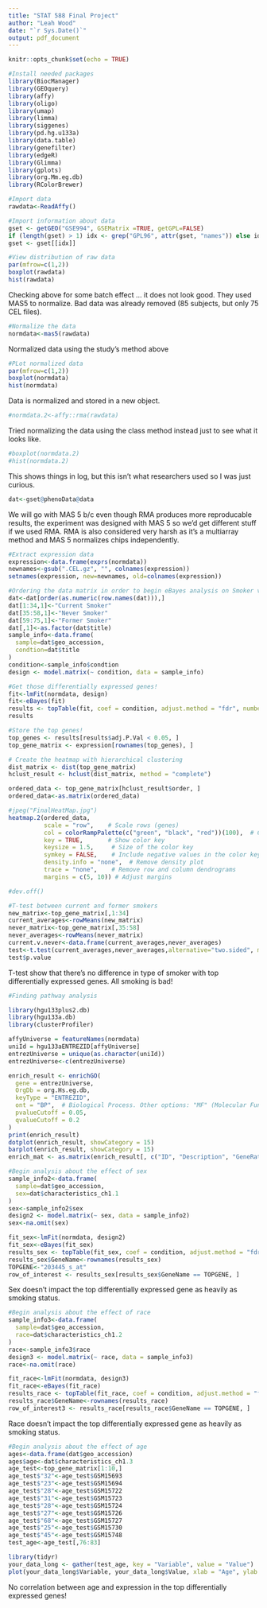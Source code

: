 ---
title: "STAT 588 Final Project"
author: "Leah Wood"
date: "`r Sys.Date()`"
output: pdf_document
---

```{r setup, include=FALSE}
knitr::opts_chunk$set(echo = TRUE)
```

```{r}
#Install needed packages
library(BiocManager)
library(GEOquery)
library(affy)
library(oligo)
library(umap)
library(limma)
library(siggenes)
library(pd.hg.u133a)
library(data.table)
library(genefilter)
library(edgeR)
library(Glimma)
library(gplots)
library(org.Mm.eg.db)
library(RColorBrewer)
```

```{r}
#Import data
rawdata<-ReadAffy()
```

```{r}
#Import information about data
gset <- getGEO("GSE994", GSEMatrix =TRUE, getGPL=FALSE)
if (length(gset) > 1) idx <- grep("GPL96", attr(gset, "names")) else idx <- 1
gset <- gset[[idx]]
```

```{r}
#View distribution of raw data
par(mfrow=c(1,2))
boxplot(rawdata)
hist(rawdata)
```

Checking above for some batch effect ... it does not look good. They used MAS5 to normalize. Bad data was already removed (85 subjects, but only 75 CEL files). 

```{r}
#Normalize the data
normdata<-mas5(rawdata)
```

Normalized data using the study's method above

```{r}
#PLot normalized data
par(mfrow=c(1,2))
boxplot(normdata)
hist(normdata)
```

Data is normalized and stored in a new object.

```{r}
#normdata.2<-affy::rma(rawdata)
```

Tried normalizing the data using the class method instead just to see what it looks like.

```{r}
#boxplot(normdata.2)
#hist(normdata.2)
```

This shows things in log, but this isn't what researchers used so I was just curious.

```{r}
dat<-gset@phenoData@data
```

We will go with MAS 5 b/c even though RMA produces more reproducable results, the experiment was designed with MAS 5 so we'd get different stuff if we used RMA. RMA is also considered very harsh as it's a multiarray method and MAS 5 normalizes chips independently. 

```{r}
#Extract expression data
expression<-data.frame(exprs(normdata))
newnames<-gsub(".CEL.gz", "", colnames(expression))
setnames(expression, new=newnames, old=colnames(expression))
```

```{r}
#Ordering the data matrix in order to begin eBayes analysis on Smoker vs Never vs Past smoker
dat<-dat[order(as.numeric(row.names(dat))),]
dat[1:34,1]<-"Current Smoker"
dat[35:58,1]<-"Never Smoker"
dat[59:75,1]<-"Former Smoker"
dat[,1]<-as.factor(dat$title)
sample_info<-data.frame(
  sample=dat$geo_accession,
  condtion=dat$title
)
condition<-sample_info$condtion
design <- model.matrix(~ condition, data = sample_info)
```

```{r}
#Get those differentially expressed genes!
fit<-lmFit(normdata, design)
fit<-eBayes(fit)
results <- topTable(fit, coef = condition, adjust.method = "fdr", number = 75)
results
```

```{r}
#Store the top genes!
top_genes <- results[results$adj.P.Val < 0.05, ]
top_gene_matrix <- expression[rownames(top_genes), ]
```


```{r}
# Create the heatmap with hierarchical clustering
dist_matrix <- dist(top_gene_matrix)
hclust_result <- hclust(dist_matrix, method = "complete")

ordered_data <- top_gene_matrix[hclust_result$order, ]
ordered_data<-as.matrix(ordered_data)

#jpeg("FinalHeatMap.jpg")
heatmap.2(ordered_data,
          scale = "row",    # Scale rows (genes)
          col = colorRampPalette(c("green", "black", "red"))(100),  # Color palette
          key = TRUE,       # Show color key
          keysize = 1.5,     # Size of the color key
          symkey = FALSE,    # Include negative values in the color key
          density.info = "none",  # Remove density plot
          trace = "none",    # Remove row and column dendrograms
          margins = c(5, 10)) # Adjust margins

#dev.off()
```

```{r}
#T-test between current and former smokers
new_matrix<-top_gene_matrix[,1:34]
current_averages<-rowMeans(new_matrix)
never_matrix<-top_gene_matrix[,35:58]
never_averages<-rowMeans(never_matrix)
current.v.never<-data.frame(current_averages,never_averages)
test<-t.test(current_averages,never_averages,alternative="two.sided", mu = 0, paired = FALSE, var.equal = FALSE, conf.level = 0.95)
test$p.value
```
 T-test show that there's no difference in type of smoker with top differentially expressed genes. All smoking is bad!

```{r}
#Finding pathway analysis 

library(hgu133plus2.db)
library(hgu133a.db)
library(clusterProfiler)

affyUniverse = featureNames(normdata)
uniId = hgu133aENTREZID[affyUniverse]
entrezUniverse = unique(as.character(uniId))
entrezUniverse<-c(entrezUniverse)

enrich_result <- enrichGO(
  gene = entrezUniverse,
  OrgDb = org.Hs.eg.db,
  keyType = "ENTREZID",
  ont = "BP",  # Biological Process. Other options: "MF" (Molecular Function), "CC" (Cellular Component)
  pvalueCutoff = 0.05,
  qvalueCutoff = 0.2
)
print(enrich_result)
dotplot(enrich_result, showCategory = 15)
barplot(enrich_result, showCategory = 15)
enrich_mat <- as.matrix(enrich_result[, c("ID", "Description", "GeneRatio", "qvalue")])

```

```{r}
#Begin analysis about the effect of sex
sample_info2<-data.frame(
  sample=dat$geo_accession,
  sex=dat$characteristics_ch1.1
)
sex<-sample_info2$sex
design2 <- model.matrix(~ sex, data = sample_info2)
sex<-na.omit(sex)
```

```{r}
fit_sex<-lmFit(normdata, design2)
fit_sex<-eBayes(fit_sex)
results_sex <- topTable(fit_sex, coef = condition, adjust.method = "fdr", number = Inf)
results_sex$GeneName<-rownames(results_sex)
TOPGENE<-"203445_s_at"
row_of_interest <- results_sex[results_sex$GeneName == TOPGENE, ]
```

Sex doesn't impact the top differentially expressed gene as heavily as smoking status.

```{r}
#Begin analysis about the effect of race
sample_info3<-data.frame(
  sample=dat$geo_accession,
  race=dat$characteristics_ch1.2
)
race<-sample_info3$race
design3 <- model.matrix(~ race, data = sample_info3)
race<-na.omit(race)
```

```{r}
fit_race<-lmFit(normdata, design3)
fit_race<-eBayes(fit_race)
results_race <- topTable(fit_race, coef = condition, adjust.method = "fdr", number = Inf)
results_race$GeneName<-rownames(results_race)
row_of_interest3 <- results_race[results_race$GeneName == TOPGENE, ]

```

Race doesn't impact the top differentially expressed gene as heavily as smoking status.

```{r}
#Begin analysis about the effect of age
ages<-data.frame(dat$geo_accession)
ages$age<-dat$characteristics_ch1.3
age_test<-top_gene_matrix[1:10,]
age_test$"32"<-age_test$GSM15693
age_test$"23"<-age_test$GSM15694
age_test$"28"<-age_test$GSM15722
age_test$"31"<-age_test$GSM15723
age_test$"28"<-age_test$GSM15724
age_test$"27"<-age_test$GSM15726
age_test$"68"<-age_test$GSM15727
age_test$"25"<-age_test$GSM15730
age_test$"45"<-age_test$GSM15748
test_age<-age_test[,76:83]

```

```{r}
library(tidyr)
your_data_long <- gather(test_age, key = "Variable", value = "Value")
plot(your_data_long$Variable, your_data_long$Value, xlab = "Age", ylab = "Gene Expression")

```

No correlation between age and expression in the top differentially expressed genes!


